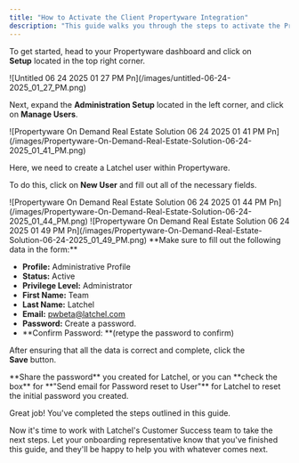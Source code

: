 ```yaml
---
title: "How to Activate the Client Propertyware Integration"
description: "This guide walks you through the steps to activate the Propertyware integration for your account. By enabling this integration, Latchel will automatically sync with your Propertyware data, ensuring your properties, residents, and work orders stay up-to-date without manual input."
---
```


To get started, head to your Propertyware dashboard and click on **Setup** located in the top right corner.

<Frame>
  ![Untitled 06 24 2025 01 27 PM Pn](/images/untitled-06-24-2025_01_27_PM.png)
</Frame>

Next, expand the **Administration Setup** located in the left corner, and click on **Manage Users**.

<Frame>
  ![Propertyware On Demand Real Estate Solution 06 24 2025 01 41 PM Pn](/images/Propertyware-On-Demand-Real-Estate-Solution-06-24-2025_01_41_PM.png)
</Frame>

Here, we need to create a Latchel user within Propertyware.

To do this, click on **New User** and fill out all of the necessary fields.

<Frame>
  ![Propertyware On Demand Real Estate Solution 06 24 2025 01 44 PM Pn](/images/Propertyware-On-Demand-Real-Estate-Solution-06-24-2025_01_44_PM.png)
</Frame>

<Frame>
  ![Propertyware On Demand Real Estate Solution 06 24 2025 01 49 PM Pn](/images/Propertyware-On-Demand-Real-Estate-Solution-06-24-2025_01_49_PM.png)
</Frame>

<Check>
  **Make sure to fill out the following data in the form:**

  - **Profile:** Administrative Profile
  - **Status:** Active 
  - **Privilege Level:** Administrator 
  - **First Name:** Team
  - **Last Name:** Latchel
  - **Email:** <u>pwbeta@latchel.com</u>
  - **Password:** Create a password.
  - **Confirm Password: **(retype the password to confirm)
</Check>

After ensuring that all the data is correct and complete, click the **Save** button.

<Warning>
  **Share the password** you created for Latchel, or you can **check the box** for **"Send email for Password reset to User"** for Latchel to reset the initial password you created.
</Warning>

Great job\! You've completed the steps outlined in this guide. 

Now it's time to work with Latchel's Customer Success team to take the next steps. Let your onboarding representative know that you've finished this guide, and they'll be happy to help you with whatever comes next.